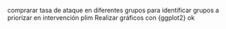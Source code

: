 comprarar tasa de ataque en diferentes grupos
para identificar grupos a priorizar en intervención 
plim
Realizar gráficos con {ggplot2}
ok

